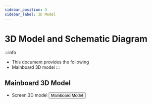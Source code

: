 ```yaml
---
sidebar_position: 3
sidebar_label: 3D Model
---
```


# 3D Model and Schematic Diagram

:::info
* This document provides the following
* Mainboard 3D model
:::




## Mainboard 3D Model

* Screen 3D model
    <Button variant="contained" disableElevation component="a" rel="noopener" href="https://cdn.mellow.klipper.cn/STEP/FLY-TFT-V2.step">Mainboard Model</Button>

